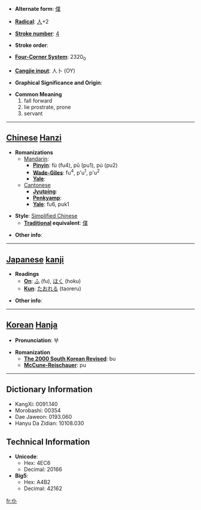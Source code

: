 * '''Alternate form''': [[僕]]

* '''[[Wiktionary:Chinese radical index| Radical]]''': [[Wiktionary:Chinese radical index 人|人]]+2

* '''[[Wiktionary:Chinese total strokes index|Stroke number]]''': [[Wiktionary:Chinese total strokes index 4|4]]

* '''Stroke order''': 

* '''[[Wiktionary:Chinese four corner index|Four-Corner System]]''': 2320<sub>0</sub>

* '''[[Wiktionary:Chinese Cangjie index|Cangjie input]]''': 人卜 (OY)

* '''Graphical Significance and Origin''': 

* '''Common Meaning'''
*#fall forward
*# lie prostrate, prone
*# servant


----

== [[Chinese]] [[Hanzi]] ==

* '''Romanizations'''
** [[Mandarin]]:
*** '''[[Pinyin]]''': fù (fu4), pū (pu1), pú (pu2)
*** '''[[Wade-Giles]]''': fu<sup>4</sup>, p'u<sup>1</sup>, p'u<sup>2</sup>
*** '''[[Yale]]''': 
**[[Cantonese]]
***'''[[Jyutping]]''':
***'''[[Penkyamp]]''': 
***'''[[Yale]]''': fu6, puk1

* '''Style''': [[Simplified Chinese]] 
** '''[[Traditional Chinese|Traditional]] equivalent''': [[僕]]

* '''Other info''': 

----

== [[Japanese]] [[kanji]] ==

* '''Readings'''
** '''[[On]]''': [[ふ]] (fu), [[ほく]] (hoku)
** '''[[Kun]]''': [[たおれる]] (taoreru)

* '''Other info''':  

----

== [[Korean]] [[Hanja]] ==

* '''Pronunciation''': 부

* '''Romanization'''
** '''[[The 2000 South Korean Revised Romanization|The 2000 South Korean Revised]]''': bu
** '''[[McCune-Reischauer]]''': pu

----

== Dictionary Information ==

* KangXi: 0091.140
* Morobashi: 00354
* Dae Jaweon: 0193.060
* Hanyu Da Zidian: 10108.030

== Technical Information ==

* '''Unicode''':
** Hex: 4EC6
** Decimal: 20166
* '''Big5''':
** Hex: A4B2
** Decimal: 42162

[[fr:仆]]